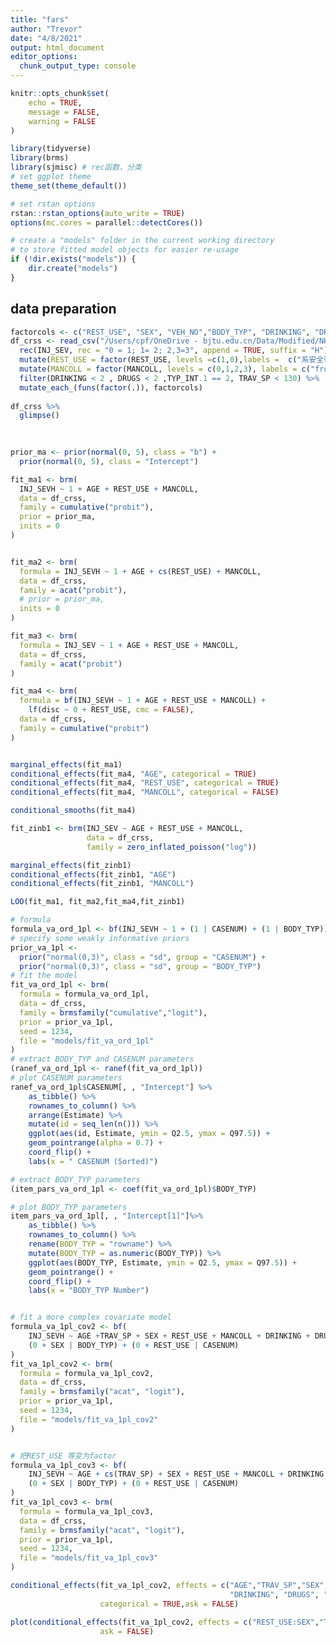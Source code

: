 ```yaml
---
title: "fars"
author: "Trevor"
date: "4/8/2021"
output: html_document
editor_options: 
  chunk_output_type: console
---
```


```r
knitr::opts_chunk$set(
	echo = TRUE,
	message = FALSE,
	warning = FALSE
)
```

```r
library(tidyverse)
library(brms)
library(sjmisc) # rec函数，分类
# set ggplot theme
theme_set(theme_default())

# set rstan options
rstan::rstan_options(auto_write = TRUE)
options(mc.cores = parallel::detectCores())

# create a "models" folder in the current working directory
# to store fitted model objects for easier re-usage
if (!dir.exists("models")) {
	dir.create("models")
}


```

## data preparation
```r
factorcols <- c("REST_USE", "SEX", "VEH_NO","BODY_TYP", "DRINKING", "DRUGS", "AGE1", "AIR_BAG")
df_crss <- read_csv("/Users/cpf/OneDrive - bjtu.edu.cn/Data/Modified/NHTSAdata/data/output_crss/dftwoall_long0416.csv") %>% 
  rec(INJ_SEV, rec = "0 = 1; 1= 2; 2,3=3", append = TRUE, suffix = "H") %>% 
  mutate(REST_USE = factor(REST_USE, levels =c(1,0),labels =  c("系安全带","不系安全带"))) %>% 
  mutate(MANCOLL = factor(MANCOLL, levels = c(0,1,2,3), labels = c("front to rear", "front to front", "angle", "sidewipe"))) %>% 
  filter(DRINKING < 2 , DRUGS < 2 ,TYP_INT.1 == 2, TRAV_SP < 130) %>% 
  mutate_each_(funs(factor(.)), factorcols)
  
df_crss %>% 
  glimpse()
  
  

prior_ma <- prior(normal(0, 5), class = "b") +
  prior(normal(0, 5), class = "Intercept")

fit_ma1 <- brm(
  INJ_SEVH ~ 1 + AGE + REST_USE + MANCOLL,
  data = df_crss, 
  family = cumulative("probit"),
  prior = prior_ma, 
  inits = 0
)


fit_ma2 <- brm(
  formula = INJ_SEVH ~ 1 + AGE + cs(REST_USE) + MANCOLL,
  data = df_crss, 
  family = acat("probit"),
  # prior = prior_ma, 
  inits = 0
)

fit_ma3 <- brm(
  formula = INJ_SEV ~ 1 + AGE + REST_USE + MANCOLL, 
  data = df_crss, 
  family = acat("probit")
)

fit_ma4 <- brm(
  formula = bf(INJ_SEVH ~ 1 + AGE + REST_USE + MANCOLL) +
    lf(disc ~ 0 + REST_USE, cmc = FALSE),
  data = df_crss, 
  family = cumulative("probit")
)


marginal_effects(fit_ma1)
conditional_effects(fit_ma4, "AGE", categorical = TRUE)
conditional_effects(fit_ma4, "REST_USE", categorical = TRUE)
conditional_effects(fit_ma4, "MANCOLL", categorical = FALSE)

conditional_smooths(fit_ma4)

fit_zinb1 <- brm(INJ_SEV ~ AGE + REST_USE + MANCOLL,
                 data = df_crss,
                 family = zero_inflated_poisson("log"))

marginal_effects(fit_zinb1)
conditional_effects(fit_zinb1, "AGE")
conditional_effects(fit_zinb1, "MANCOLL")

LOO(fit_ma1, fit_ma2,fit_ma4,fit_zinb1)


```


```r

# formula
formula_va_ord_1pl <- bf(INJ_SEVH ~ 1 + (1 | CASENUM) + (1 | BODY_TYP))
# specify some weakly informative priors
prior_va_1pl <- 
  prior("normal(0,3)", class = "sd", group = "CASENUM") + 
  prior("normal(0,3)", class = "sd", group = "BODY_TYP")
# fit the model 
fit_va_ord_1pl <- brm(
  formula = formula_va_ord_1pl,
  data = df_crss,
  family = brmsfamily("cumulative","logit"),
  prior = prior_va_1pl,
  seed = 1234,
  file = "models/fit_va_ord_1pl"
)
# extract BODY_TYP and CASENUM parameters
(ranef_va_ord_1pl <- ranef(fit_va_ord_1pl))
# plot CASENUM parameters
ranef_va_ord_1pl$CASENUM[, , "Intercept"] %>%
	as_tibble() %>%
	rownames_to_column() %>%
	arrange(Estimate) %>%
	mutate(id = seq_len(n())) %>%
	ggplot(aes(id, Estimate, ymin = Q2.5, ymax = Q97.5)) +
	geom_pointrange(alpha = 0.7) +
	coord_flip() +
	labs(x = " CASENUM (Sorted)")

# extract BODY_TYP parameters
(item_pars_va_ord_1pl <- coef(fit_va_ord_1pl)$BODY_TYP)

# plot BODY_TYP parameters
item_pars_va_ord_1pl[, , "Intercept[1]"]%>%
	as_tibble() %>%
	rownames_to_column() %>%
	rename(BODY_TYP = "rowname") %>%
	mutate(BODY_TYP = as.numeric(BODY_TYP)) %>%
	ggplot(aes(BODY_TYP, Estimate, ymin = Q2.5, ymax = Q97.5)) +
	geom_pointrange() +
	coord_flip() +
	labs(x = "BODY_TYP Number")


# fit a more complex covariate model
formula_va_1pl_cov2 <- bf(
	INJ_SEVH ~ AGE +TRAV_SP + SEX + REST_USE + MANCOLL + DRINKING + DRUGS + AIR_BAG + REST_USE:SEX + TRAV_SP:SEX +
	(0 + SEX | BODY_TYP) + (0 + REST_USE | CASENUM)
)
fit_va_1pl_cov2 <- brm(
  formula = formula_va_1pl_cov2,
  data = df_crss, 
  family = brmsfamily("acat", "logit"),
  prior = prior_va_1pl,
  seed = 1234,
  file = "models/fit_va_1pl_cov2"
)


# 把REST_USE 等变为factor
formula_va_1pl_cov3 <- bf(
	INJ_SEVH ~ AGE + cs(TRAV_SP) + SEX + REST_USE + MANCOLL + DRINKING + DRUGS + AIR_BAG + REST_USE:SEX + TRAV_SP:REST_USE + TRAV_SP:SEX + 
	(0 + SEX | BODY_TYP) + (0 + REST_USE | CASENUM)
)
fit_va_1pl_cov3 <- brm(
  formula = formula_va_1pl_cov3,
  data = df_crss, 
  family = brmsfamily("acat", "logit"),
  prior = prior_va_1pl,
  seed = 1234,
  file = "models/fit_va_1pl_cov3"
)

conditional_effects(fit_va_1pl_cov2, effects = c("AGE","TRAV_SP","SEX", "REST_USE", "MANCOLL",
                                                 "DRINKING", "DRUGS", "AIR_BAG"),
                    categorical = TRUE,ask = FALSE)

plot(conditional_effects(fit_va_1pl_cov2, effects = c("REST_USE:SEX","TRAV_SP:SEX")),
                    ask = FALSE)

```



